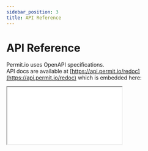 ```yaml
---
sidebar_position: 3
title: API Reference
---
```


# API Reference

Permit.io uses OpenAPI specifications.<br/>
API docs are available at [https://api.permit.io/redoc](https://api.permit.io/redoc) which is embedded here:

<iframe
	style={{
		boxShadow: "0 1px 3px rgba(0,0,0,0.12), 0 1px 2px rgba(0,0,0,0.24)",
		backgroundColor: "white",
		maxWidth: "80vw",
	}}
	src={"https://api.permit.io/redoc"}
	width={"1080px"}
	height={"600px"}
/>

## OpenAPI spec

The OpenAPI configuration spec is available at [https://api.permit.io/openapi.json](https://api.permit.io/openapi.json)

## PDP/SDK OpenAPI spec

Just like the Permit.io cloud service the local PDP exposes an OpenAPI spec, which can be used to develop your own SDKs.
Assuming you're running your pdp at `localhost:7000` you can access the spec at `http://localhost:7000/openapi.json` and view the docs at `http://localhost:7000/redoc`.

## Permit API object hierarchy

![Object diagram diagram](/img/diagrams/api-model.svg)
